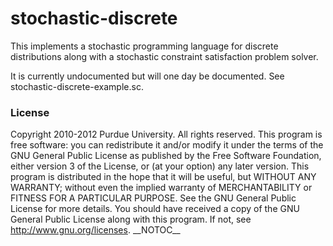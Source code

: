 = stochastic-discrete =

This implements a stochastic programming language for discrete
distributions along with a stochastic constraint satisfaction problem
solver.

It is currently undocumented but will one day be documented. See
stochastic-discrete-example.sc.

=== License ===

Copyright 2010-2012 Purdue University. All rights reserved.
This program is free software: you can redistribute it and/or modify
it under the terms of the GNU General Public License as published by
the Free Software Foundation, either version 3 of the License, or
(at your option) any later version.
This program is distributed in the hope that it will be useful,
but WITHOUT ANY WARRANTY; without even the implied warranty of
MERCHANTABILITY or FITNESS FOR A PARTICULAR PURPOSE.  See the
GNU General Public License for more details.
You should have received a copy of the GNU General Public License
along with this program.  If not, see http://www.gnu.org/licenses.
__NOTOC__
